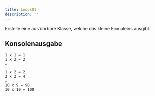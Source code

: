 ```yaml
---
title: Loops01
description: ''
---
```



Erstelle eine ausführbare Klasse, welche das kleine Einmaleins ausgibt.

## Konsolenausgabe

```console
1 x 1 = 1
1 x 2 = 2
…

1 x 2 = 2
2 x 2 = 4
…
10 x 9 = 90
10 x 10 = 100
```

<Exercise pullRequest="12" branchSuffix="loops/01" />
